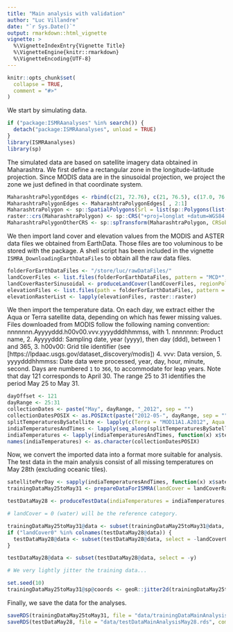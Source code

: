 ```yaml
---
title: "Main analysis with validation"
author: "Luc Villandre"
date: "`r Sys.Date()`"
output: rmarkdown::html_vignette
vignette: >
  %\VignetteIndexEntry{Vignette Title}
  %\VignetteEngine{knitr::rmarkdown}
  %\VignetteEncoding{UTF-8}
---
```


```r
knitr::opts_chunk$set(
  collapse = TRUE,
  comment = "#>"
)
```
We start by simulating data. 
```r
if ("package:ISMRAanalyses" %in% search()) {
  detach("package:ISMRAanalyses", unload = TRUE)
}
library(ISMRAanalyses)
library(sp)
```
The simulated data are based on satellite imagery data obtained in Maharashtra. We first define a rectangular zone in the longitude-latitude projection. Since MODIS data are in the sinusoidal projection, we project the zone we just defined in that coordinate system.
```r
MaharashtraPolygonEdges <- rbind(c(21, 72.76), c(21, 76.5), c(17.0, 76.5), c(17.0, 72.6), c(21, 72.6))
MaharashtraPolygonEdges <- MaharashtraPolygonEdges[ , 2:1]
MaharashtraPolygon <- sp::SpatialPolygons(Srl = list(sp::Polygons(list(sp::Polygon(coords = MaharashtraPolygonEdges)), ID = "Mumbai")))
raster::crs(MaharashtraPolygon) <- sp::CRS("+proj=longlat +datum=WGS84 +no_defs +ellps=WGS84 +towgs84=0,0,0")
MaharashtraPolygonOtherCRS <- sp::spTransform(MaharashtraPolygon, CRSobj = sp::CRS("+proj=sinu +lon_0=0 +x_0=0 +y_0=0 +R=6371007.181 +units=m +no_defs"))
```
We then import land cover and elevation values from the MODIS and ASTER data files we obtained from EarthData. Those files are too voluminous to be stored with the package. A shell script has been included in the vignette `ISMRA_DownloadingEarthDataFiles` to obtain all the raw data files.
```r
folderForEarthDataFiles <- "/store/luc/rawDataFiles/"
landCoverFiles <- list.files(folderForEarthDataFiles, pattern = "MCD*", full.names = TRUE)
landCoverRasterSinusoidal <- produceLandCover(landCoverFiles, regionPolygon = MaharashtraPolygonOtherCRS)
elevationFiles <- list.files(path = folderForEarthDataFiles, pattern = "*dem.tif", full.names = TRUE)
elevationRasterList <- lapply(elevationFiles, raster::raster)
```
We then import the temperature data. On each day, we extract either the Aqua or Terra satellite data, depending on which has fewer missing values. Files downloaded from MODIS follow the following naming convention: nnnnnnn.Ayyyyddd.h00v00.vvv.yyyydddhhmmss, with
1. nnnnnnn: Product name,
2. Ayyyyddd: Sampling date, year (yyyy), then day (ddd), between 1 and 365,
3. h00v00: Grid tile identifier (see [https://lpdaac.usgs.gov/dataset_discovery/modis])
4. vvv: Data version,
5. yyyydddhhmmss: Date data were processed, year, day, hour, minute, second.
Days are numbered `1` to `366`, to accommodate for leap years. Note that day 121 corresponds to April 30. The range 25 to 31 identifies the period May 25 to May 31.
```r
dayOffset <- 121 
dayRange <- 25:31 
collectionDates <- paste("May", dayRange, "_2012", sep = "")
collectionDatesPOSIX <- as.POSIXct(paste("2012-05-", dayRange, sep = ""))
splitTemperaturesBySatellite <- lapply(c(Terra = "MOD11A1.A2012", Aqua = "MYD11A1.A2012"), FUN = listSDStoImport, rawDataFilesLocation = folderForEarthDataFiles, dayOffset = dayOffset, dayRange = dayRange, collectionDates = collectionDates)
indiaTemperaturesAndTimes <- lapply(seq_along(splitTemperaturesBySatellite$Aqua), FUN = funToGetDailyRastersAndSatelliteName, splitTemperaturesBySatellite = splitTemperaturesBySatellite, MaharashtraPolygonOtherCRS = MaharashtraPolygonOtherCRS)
indiaTemperatures <- lapply(indiaTemperaturesAndTimes, function(x) x$temperatureRaster)
names(indiaTemperatures) <- as.character(collectionDatesPOSIX)
```
Now, we convert the imported data into a format more suitable for analysis. The test data in the main analysis consist of all missing temperatures on May 28th (excluding oceanic tiles).
```r
satellitePerDay <- sapply(indiaTemperaturesAndTimes, function(x) x$satellite)
trainingDataMay25toMay31 <- prepareDataForISMRA(landCover = landCoverRasterSinusoidal, elevations = elevationRasterList, temperatures = indiaTemperatures, collectionDatesPOSIX = collectionDatesPOSIX, satelliteNamesVec = satellitePerDay)

testDataMay28 <- produceTestData(indiaTemperatures = indiaTemperatures, boundaryPolygon = MaharashtraPolygonOtherCRS, dayIndex = length(indiaTemperatures) - 3, satelliteNamesVec = satellitePerDay[[4]], landCover = landCoverRasterSinusoidal, elevation = elevationRasterList, collectionDatesPOSIX = collectionDatesPOSIX)

# landCover = 0 (water) will be the reference category.

trainingDataMay25toMay31@data <- subset(trainingDataMay25toMay31@data, select = -landCover0)
if ("landCover0" %in% colnames(testDataMay28@data)) {
  testDataMay28@data <- subset(testDataMay28@data, select = -landCover0)
}

testDataMay28@data <- subset(testDataMay28@data, select = -y)

# We very lightly jitter the training data...

set.seed(10)
trainingDataMay25toMay31@sp@coords <- geoR::jitter2d(trainingDataMay25toMay31@sp@coords, max = 0.00001)
```
Finally, we save the data for the analyses.
```r
saveRDS(trainingDataMay25toMay31, file = "data/trainingDataMainAnalysisMay25toMay31.rds", compress = TRUE)
saveRDS(testDataMay28, file = "data/testDataMainAnalysisMay28.rds", compress = TRUE)
```
